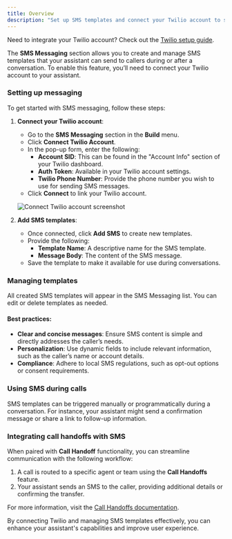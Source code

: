 ```yaml
---
title: Overview
description: "Set up SMS templates and connect your Twilio account to send messages through your assistant."
---
```


<Tip> Need to integrate your Twilio account? Check out the [Twilio setup guide](/telephony/twilio/introduction).</Tip>

The **SMS Messaging** section allows you to create and manage SMS templates that your assistant can send to callers during or after a conversation. To enable this feature, you’ll need to connect your Twilio account to your assistant.

### Setting up messaging

To get started with SMS messaging, follow these steps:

1. **Connect your Twilio account**:
   - Go to the **SMS Messaging** section in the **Build** menu.
   - Click **Connect Twilio Account**.
   - In the pop-up form, enter the following:
     - **Account SID**: This can be found in the "Account Info" section of your Twilio dashboard.
     - **Auth Token**: Available in your Twilio account settings.
     - **Twilio Phone Number**: Provide the phone number you wish to use for sending SMS messages.
   - Click **Connect** to link your Twilio account.

   ![Connect Twilio account screenshot](/images/sms-twilio-setup.png)

2. **Add SMS templates**:
   - Once connected, click **Add SMS** to create new templates.
   - Provide the following:
     - **Template Name**: A descriptive name for the SMS template.
     - **Message Body**: The content of the SMS message.
   - Save the template to make it available for use during conversations.

### Managing templates

All created SMS templates will appear in the SMS Messaging list. You can edit or delete templates as needed.

#### Best practices:
- **Clear and concise messages**: Ensure SMS content is simple and directly addresses the caller’s needs.
- **Personalization**: Use dynamic fields to include relevant information, such as the caller’s name or account details.
- **Compliance**: Adhere to local SMS regulations, such as opt-out options or consent requirements.

### Using SMS during calls

SMS templates can be triggered manually or programmatically during a conversation. For instance, your assistant might send a confirmation message
or share a link to follow-up information.

### Integrating call handoffs with SMS

When paired with **Call Handoff** functionality, you can streamline communication with the following workflow:
1. A call is routed to a specific agent or team using the **Call Handoffs** feature.
2. Your assistant sends an SMS to the caller, providing additional details or confirming the transfer.

For more information, visit the [Call Handoffs documentation](/call-handoff/introduction).

By connecting Twilio and managing SMS templates effectively, you can enhance your assistant's capabilities and improve user experience.